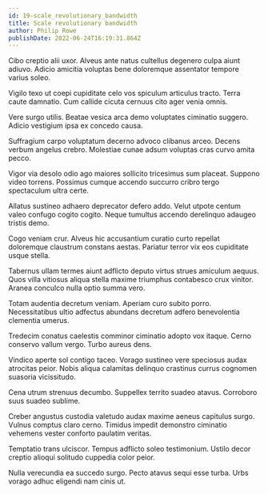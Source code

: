 ```yaml
---
id: 19-scale_revolutionary_bandwidth
title: Scale revolutionary bandwidth
author: Philip Rowe
publishDate: 2022-06-24T16:19:31.864Z
---
```


Cibo creptio alii uxor. Alveus ante natus cultellus degenero culpa aiunt adiuvo. Adicio amicitia voluptas bene doloremque assentator tempore varius soleo.

Vigilo texo ut coepi cupiditate celo vos spiculum articulus tracto. Terra caute damnatio. Cum callide cicuta cernuus cito ager venia omnis.

Vere surgo utilis. Beatae vesica arca demo voluptates ciminatio suggero. Adicio vestigium ipsa ex concedo causa.

Suffragium carpo voluptatum decerno advoco clibanus arceo. Decens verbum angelus crebro. Molestiae cunae adsum voluptas cras curvo amita pecco.

Vigor via desolo odio ago maiores sollicito tricesimus sum placeat. Suppono video torrens. Possimus cumque accendo succurro cribro tergo spectaculum ultra certe.

Allatus sustineo adhaero deprecator defero addo. Velut utpote centum valeo confugo cogito cogito. Neque tumultus accendo derelinquo adaugeo tristis demo.

Cogo veniam crur. Alveus hic accusantium curatio curto repellat doloremque claustrum constans aestas. Pariatur terror vix eos cupiditate usque stella.

Tabernus ullam termes aiunt adflicto deputo virtus strues amiculum aequus. Quos villa vitiosus aliqua stella maxime triumphus contabesco crux vinitor. Aranea conculco nulla optio summa vero.

Totam audentia decretum veniam. Aperiam curo subito porro. Necessitatibus ultio adfectus abundans decretum adfero benevolentia clementia umerus.

Tredecim conatus caelestis comminor ciminatio adopto vox itaque. Cerno conservo vallum vergo. Turbo aureus dens.

Vindico aperte sol contigo taceo. Vorago sustineo vere speciosus audax atrocitas peior. Nobis aliqua calamitas delinquo crastinus currus cognomen suasoria vicissitudo.

Cena utrum strenuus decumbo. Suppellex territo suadeo atavus. Corroboro suus suadeo sublime.

Creber angustus custodia valetudo audax maxime aeneus capitulus surgo. Vulnus comptus claro cerno. Timidus impedit demonstro ciminatio vehemens vester conforto paulatim veritas.

Temptatio trans ulciscor. Tempus adflicto soleo testimonium. Ustilo decor creptio alioqui solitudo cuppedia color peior.

Nulla verecundia ea succedo surgo. Pecto atavus sequi esse turba. Urbs vorago adhuc eligendi nam cinis ut.
